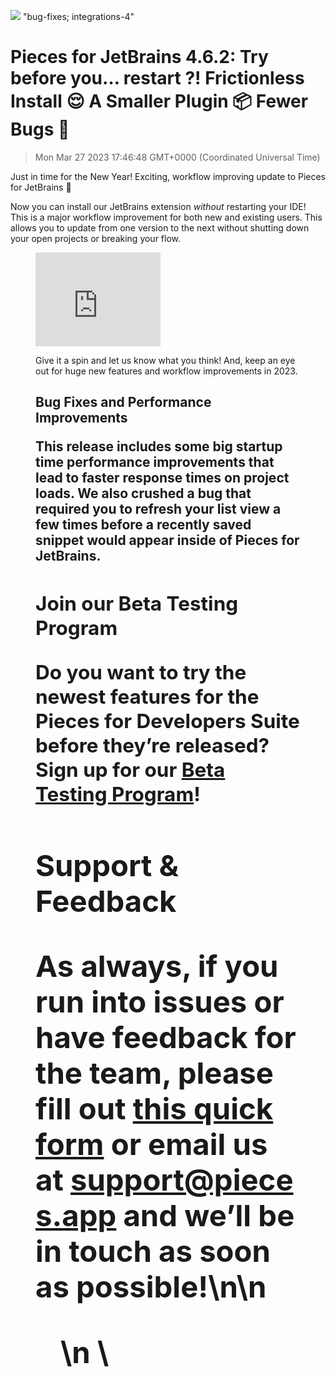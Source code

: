 ![](https://uploads-ssl.webflow.com/6143afec68f555387049efb3/63a0c59e3ea23f1acdc57dff_JetBrains-4_6_2_f19347e10cb7e10f628481c2c8120854_2000.jpeg)
"bug-fixes; integrations-4"
# Pieces for JetBrains 4.6.2: Try before you… restart ?! Frictionless Install 😌 A Smaller Plugin 📦 Fewer Bugs 🐛
> Mon Mar 27 2023 17:46:48 GMT+0000 (Coordinated Universal Time)
<p>Just in time for the New Year! Exciting, workflow improving update to Pieces for JetBrains 👀<p.new.line><p>Now you can install our JetBrains extension <em>without</em> restarting your IDE! This is a major workflow improvement for both new and existing users. This allows you to update from one version to the next without shutting down your open projects or breaking your flow.<p.new.line><figure class="w-richtext-figure-type-video w-richtext-align-center" style="padding-bottom: 45%;" data-rt-type="video" data-rt-align="center" data-rt-max-width="" data-rt-max-height="45%" data-rt-dimensions="200:150" data-page-url="https://youtu.be/_llkFZT3J5g"><div><iframe width="200" height="150" src="https://www.youtube.com/embed/_llkFZT3J5g?feature=oembed" frameborder="0" allow="accelerometer; autoplay; clipboard-write; encrypted-media; gyroscope; picture-in-picture" allowfullscreen title="Get Started Faster, No Restart Needed ⏐ Pieces for IntelliJ"></iframe><div.new.line><figure.new.line><p>Give it a spin and let us know what you think! And, keep an eye out for huge new features and workflow improvements in 2023.<p.new.line><h2 id="2rbu3">Bug Fixes and Performance Improvements<h2.new.line><p>This release includes some big startup time performance improvements that lead to faster response times on project loads. We also crushed a bug that required you to refresh your list view a few times before a recently saved snippet would appear inside of Pieces for JetBrains.<p.new.line><h2 id="7rqqd">Join our Beta Testing Program<h2.new.line><p>Do you want to try the newest features for the Pieces for Developers Suite before they’re released? Sign up for our <a href="https://getpieces.typeform.com/to/XGGlUqEI" target="_blank" rel="noopener noreferrer">Beta Testing Program</a>!<p.new.line><h2 id="bk5lk">Support &amp; Feedback<h2.new.line><p>As always, if you run into issues or have feedback for the team, please fill out <a href="https://getpieces.typeform.com/to/mCjBSIjF" target="_blank" rel="noopener noreferrer">this quick form</a> or email us at <a href="mailto:support@pieces.app" target="_blank" rel="noopener noreferrer">support@pieces.app</a> and we’ll be in touch as soon as possible!<p.new.line>\n\n    <figure data-rt-type="video" data-rt-align="center">\n        <!-- strchf script -->\
